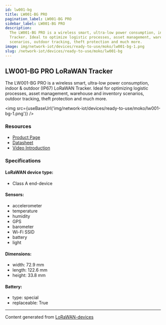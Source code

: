 ```yaml
---
id: lw001-bg
title: LW001-BG PRO
pagination_label: LW001-BG PRO
sidebar_label: LW001-BG PRO
description:
  The LW001-BG PRO is a wireless smart, ultra-low power consumption, indoor&outdoor（IP67） LoRaWAN
  Tracker. Ideal to optimize logistic processes, asset management, warehouse and inventory
  scenarios, outdoor tracking, theft protection and much more.
image: img/network-iot/devices/ready-to-use/moko/lw001-bg-1.png
slug: /network-iot/devices/ready-to-use/moko/lw001-bg
---
```



## LW001-BG PRO LoRaWAN Tracker

The LW001-BG PRO is a wireless smart, ultra-low power consumption, indoor & outdoor (IP67) LoRaWAN
Tracker. Ideal for optimizing logistic processes, asset management, warehouse and inventory
scenarios, outdoor tracking, theft protection and much more.

<img src={useBaseUrl('img/network-iot/devices/ready-to-use/moko/lw001-bg-1.png')} />

### Resources

- [Product Page](https://www.mokosmart.com/lorawan-tracker-lw001-bg-pro/)
- [Datasheet](https://www.mokosmart.com/wp-content/uploads/2023/05/LW001-BG-PRO-Specification-V1.1-.pdf)
- [Video Introduction](https://youtu.be/qhMJ2Uar8-U)

### Specifications

#### LoRaWAN device type:

- Class A end-device

#### Sensors:

- accelerometer
- temperature
- humidity
- GPS
- barometer
- Wi-Fi SSID
- battery
- light

#### Dimensions:

- width: 72.9 mm
- length: 122.6 mm
- height: 33.8 mm

#### Battery:

- type: special
- replaceable: True

---

Content generated from [LoRaWAN-devices](https://github.com/TheThingsNetwork/lorawan-devices)
